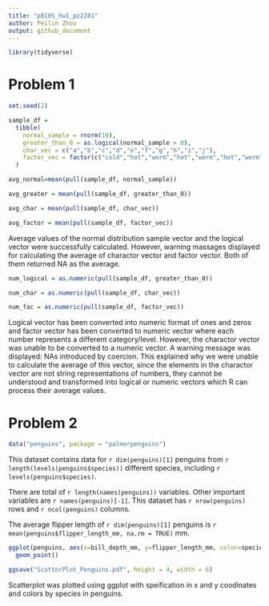 ```yaml
---
title: "p8105_hw1_pz2281"
author: Peilin Zhou
output: github_document
---
```

```r
library(tidyverse)
```

# Problem 1
```r
set.seed(2)

sample_df = 
  tibble(
    normal_sample = rnorm(10),
    greater_than_0 = as.logical(normal_sample > 0),
    char_vec = c("a","b","c","d","e","f","g","h","i","j"),
    factor_vec = factor(c("cold","hot","worm","hot","worm","hot","worm","cold","cold","hot"))
  )

avg_normal=mean(pull(sample_df, normal_sample))

avg_greater = mean(pull(sample_df, greater_than_0))

avg_char = mean(pull(sample_df, char_vec))

avg_factor = mean(pull(sample_df, factor_vec))
```
Average values of the normal distribution sample vector and the logical vector were successfully calculated. However, warning massages displayed for calculating the average of charactor vector and factor vector. Both of them returned NA as the average.

```r
num_logical = as.numeric(pull(sample_df, greater_than_0))

num_char = as.numeric(pull(sample_df, char_vec))

num_fac = as.numeric(pull(sample_df, factor_vec))
```

Logical vector has been converted into numeric format of ones and zeros and factor vector has been converted to numeric vector where each number represents a different category/level. However, the charactor vector was unable to be converted to a numeric vector. A warning message was displayed: NAs introduced by coercion. This explained why we were unable to calculate the average of this vector, since the elements in the charactor vector are not string representations of numbers, they cannot be understood and transformed into logical or numeric vectors which R can process their average values.

# Problem 2
```r
data("penguins", package = "palmerpenguins")
```

This dataset contains data for `r dim(penguins)[1]` penguins from  `r length(levels(penguins$species))` different species, including `r levels(penguins$species)`.

There are total of `r length(names(penguins))` variables. Other important variables are `r names(penguins)[-1]`. This dataset has `r nrow(penguins)` rows and `r ncol(penguins)` columns.

The average flipper length of `r dim(penguins)[1]` penguins is `r mean(penguins$flipper_length_mm, na.rm = TRUE)` mm.

```r
ggplot(penguins, aes(x=bill_depth_mm, y=flipper_length_mm, color=species)) +
  geom_point()

ggsave("ScattorPlot_Penguins.pdf", height = 4, width = 6)
```

Scatterplot was plotted using ggplot with speification in x and y coodinates and colors by species in penguins.


